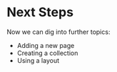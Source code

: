 # Next Steps

Now we can dig into further topics:

- Adding a new page
- Creating a collection
- Using a layout
